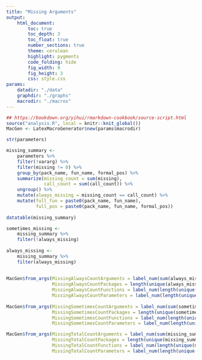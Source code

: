 ```yaml
---
title: "Missing Arguments"
output:
    html_document:
        toc: true
        toc_depth: 3
        toc_float: true
        number_sections: true
        theme: cerulean
        highlight: pygments
        code_folding: hide
        fig_width: 9
        fig_height: 3
        css: style.css
params:
    datadir: "./data"
    graphdir: "./graphs"
    macrodir: "./macros"
---
```


```r
## https://bookdown.org/yihui/rmarkdown-cookbook/source-script.html
source("analysis.R", local = knitr::knit_global())
MacGen <- LatexMacroGenerator$new(params$macrodir)
```

```r

str(parameters)

missing_summary <-
    parameters %>%
    filter(!vararg) %>%
    filter(missing != 0) %>%
    group_by(pack_name, fun_name, formal_pos) %>%
    summarize(missing_count = sum(missing),
              call_count = sum(call_count)) %>%
    ungroup() %>%
    mutate(always_missing = missing_count == call_count) %>%
    mutate(full_fun = paste0(pack_name, fun_name),
           full_pos = paste0(pack_name, fun_name, formal_pos))
    
datatable(missing_summary)

sometimes_missing <- 
    missing_summary %>%
    filter(!always_missing)
    
always_missing <- 
    missing_summary %>%
    filter(always_missing)
    
    
MacGen$from_args(MissingAlwaysCountArguments = label_num(sum(always_missing$missing_count)),
                 MissingAlwaysCountPackages = length(unique(always_missing$pack_name)),
                 MissingAlwaysCountFunctions = label_num(length(unique(always_missing$full_fun))),
                 MissingAlwaysCountParameters = label_num(length(unique(always_missing$full_pos))))
                 
MacGen$from_args(MissingSometimesCountArguments = label_num(sum(sometimes_missing$missing_count)),
                 MissingSometimesCountPackages = length(unique(sometimes_missing$pack_name)),
                 MissingSometimesCountFunctions = label_num(length(unique(sometimes_missing$full_fun))),
                 MissingSometimesCountParameters = label_num(length(unique(sometimes_missing$full_pos))))

MacGen$from_args(MissingTotalCountArguments = label_num(sum(missing_summary$missing_count)),
                 MissingTotalCountPackages = length(unique(missing_summary$pack_name)),
                 MissingTotalCountFunctions = label_num(length(unique(missing_summary$full_fun))),
                 MissingTotalCountParameters = label_num(length(unique(missing_summary$full_pos))))
```
